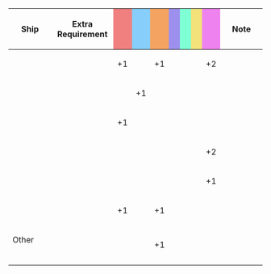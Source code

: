 {|class="wikitable" style="width:100%; text-align: center; vertical-align: middle;"
|-
! style="width: 20%;" | Ship
! style="width: 25%;" | Extra Requirement
! style="width: 5%; background-color: lightcoral;" | {{Firepower}}
! style="width: 5%; background-color: lightskyblue;" | {{Torpedo}}
! style="width: 5%; background-color: sandybrown;" | {{AA}}
! style="width: 5%; background-color: #9C8FEE;" | {{ASW}}
! style="width: 5%; background-color: #7fffd4;" | {{LOS}}
! style="width: 5%; background-color: #F2E279;" | {{Armor}}
! style="width: 5%; background-color: violet;" | {{Evasion}}
! style="width: 20%;" | Note
|-
! rowspan="2" | {{ShipLink|Yuudachi}}
| style="text-align:left;" | 
| +1 || || +1 || || || || +2 
| style="text-align:left;" | 
|-
| style="text-align:left;" | '''{{ShipLink|Yuudachi/Kai Ni|text=Kai Ni}}'''
| || +1 || || || || || 
| style="text-align:left;" | 
|-
! {{ShipLink|Shigure/Kai Ni}}
| style="text-align:left;" | 
| +1 || || || || || ||
| style="text-align:left;" | 
|-
! {{ShipLink|Kawakaze/Kai Ni}}
| style="text-align:left;" | 
| || || || || || || +2 
| style="text-align:left;" | 
|-
! {{ShipLink|Shiratsuyu/Kai|Shiratsuyu/Kai Ni|text=Shiratsuyu Kai (Ni)}}<br />{{ShipLink|Murasame Kai|Murasame/Kai Ni|text=Murasame Kai (Ni)}}
| style="text-align:left;" | 
| || || || || || || +1 
| style="text-align:left;" | 
|-
! {{ShipLink|Shikinami/Kai Ni}}
| style="text-align:left;" | 
| +1 || || +1 || || || || 
| style="text-align:left;" | 
|-
! Other {{ShipLink|Ayanami|Shikinami|Amagiri|Sagiri|Oboro|Akebono|Sazanami|Ushio|text=Ayanami-class|link_class=Ayanami}}<br />{{ShipLink|Akatsuki|Hibiki|Ikazuchi|Inazuma|text=Akatsuki-class|link_class=Akatsuki}}<br />{{ShipLink|Hatsuharu|Nenohi|Wakaba|Hatsushimo|Ariake|text=Hatsuharu-class|link_class=Hatsuharu}}
| style="text-align:left;" | 
| || || +1 || || || ||
| style="text-align:left;" | 
|}